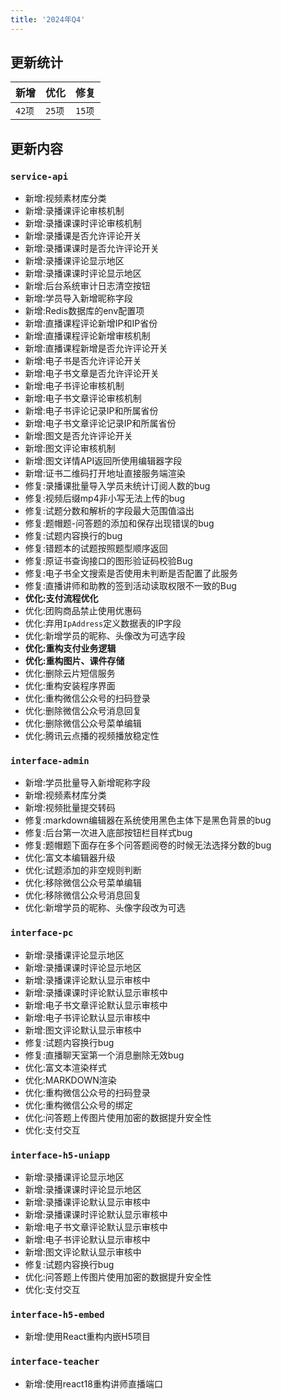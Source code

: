 ```yaml
---
title: '2024年Q4'
---
```


## 更新统计

| 新增 | 优化 | 修复 |
| --- | --- | --- |
| `42项` | `25项` | `15项` |

## 更新内容

### `service-api`

- 新增:视频素材库分类
- 新增:录播课评论审核机制
- 新增:录播课课时评论审核机制
- 新增:录播课是否允许评论开关
- 新增:录播课课时是否允许评论开关
- 新增:录播课评论显示地区
- 新增:录播课课时评论显示地区
- 新增:后台系统审计日志清空按钮
- 新增:学员导入新增昵称字段
- 新增:Redis数据库的env配置项
- 新增:直播课程评论新增IP和IP省份
- 新增:直播课程评论新增审核机制
- 新增:直播课程新增是否允许评论开关
- 新增:电子书是否允许评论开关
- 新增:电子书文章是否允许评论开关
- 新增:电子书评论审核机制
- 新增:电子书文章评论审核机制
- 新增:电子书评论记录IP和所属省份
- 新增:电子书文章评论记录IP和所属省份
- 新增:图文是否允许评论开关
- 新增:图文评论审核机制
- 新增:图文详情API返回所使用编辑器字段
- 新增:证书二维码打开地址直接服务端渲染
- 修复:录播课批量导入学员未统计订阅人数的bug
- 修复:视频后缀mp4非小写无法上传的bug
- 修复:试题分数和解析的字段最大范围值溢出
- 修复:题帽题-问答题的添加和保存出现错误的bug
- 修复:试题内容换行的bug
- 修复:错题本的试题按照题型顺序返回
- 修复:原证书查询接口的图形验证码校验Bug
- 修复:电子书全文搜索是否使用未判断是否配置了此服务
- 修复:直播讲师和助教的签到活动读取权限不一致的Bug
- **优化:支付流程优化**
- 优化:团购商品禁止使用优惠码
- 优化:弃用`IpAddress`定义数据表的IP字段
- 优化:新增学员的昵称、头像改为可选字段
- **优化:重构支付业务逻辑**
- **优化:重构图片、课件存储**
- 优化:删除云片短信服务
- 优化:重构安装程序界面
- 优化:重构微信公众号的扫码登录
- 优化:删除微信公众号消息回复
- 优化:删除微信公众号菜单编辑
- 优化:腾讯云点播的视频播放稳定性

### `interface-admin`

- 新增:学员批量导入新增昵称字段
- 新增:视频素材库分类
- 新增:视频批量提交转码
- 修复:markdown编辑器在系统使用黑色主体下是黑色背景的bug
- 修复:后台第一次进入底部按钮栏目样式bug
- 修复:题帽题下面存在多个问答题阅卷的时候无法选择分数的bug
- 优化:富文本编辑器升级
- 优化:试题添加的非空规则判断
- 优化:移除微信公众号菜单编辑
- 优化:移除微信公众号消息回复
- 优化:新增学员的昵称、头像字段改为可选

### `interface-pc`

- 新增:录播课评论显示地区
- 新增:录播课课时评论显示地区
- 新增:录播课评论默认显示审核中
- 新增:录播课课时评论默认显示审核中
- 新增:电子书文章评论默认显示审核中
- 新增:电子书评论默认显示审核中
- 新增:图文评论默认显示审核中
- 修复:试题内容换行bug
- 修复:直播聊天室第一个消息删除无效bug
- 优化:富文本渲染样式
- 优化:MARKDOWN渲染
- 优化:重构微信公众号的扫码登录
- 优化:重构微信公众号的绑定
- 优化:问答题上传图片使用加密的数据提升安全性
- 优化:支付交互

### `interface-h5-uniapp`

- 新增:录播课评论显示地区
- 新增:录播课课时评论显示地区
- 新增:录播课评论默认显示审核中
- 新增:录播课课时评论默认显示审核中
- 新增:电子书文章评论默认显示审核中
- 新增:电子书评论默认显示审核中
- 新增:图文评论默认显示审核中
- 修复:试题内容换行bug
- 优化:问答题上传图片使用加密的数据提升安全性
- 优化:支付交互

### `interface-h5-embed`

- 新增:使用React重构内嵌H5项目

### `interface-teacher`

- 新增:使用react18重构讲师直播端口